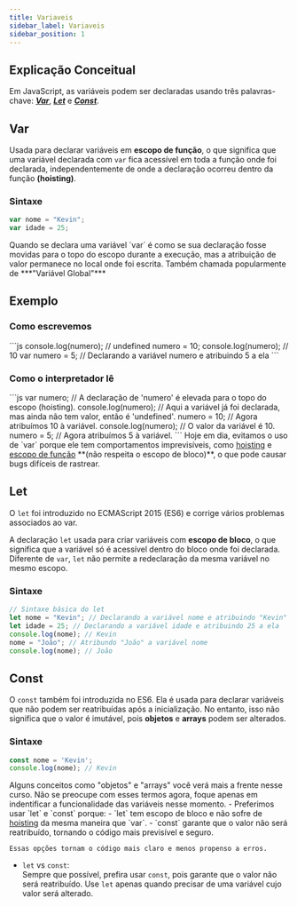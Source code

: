 ```yaml
---
title: Variaveis
sidebar_label: Variaveis
sidebar_position: 1
---
```



## Explicação Conceitual

Em JavaScript, as variáveis podem ser declaradas usando três palavras-chave: [***Var***](#var), [***Let***](#let) e [***Const***](#const).

## Var

Usada para declarar variáveis em **escopo de função**, o que significa que uma variável declarada com `var` fica acessível em toda a função onde foi declarada, independentemente de onde a declaração ocorreu dentro da função **(hoisting)**.

### Sintaxe

```js
var nome = "Kevin";
var idade = 25;
```

<Admonition type="note" title="Nota">
  Quando se declara uma variável `var` é como se sua declaração fosse movidas para o topo do escopo durante a execução, mas a atribuição de valor permanece no local onde foi escrita. Também chamada popularmente de ***"Variável Global"***

  <h2>Exemplo</h2>
  <h3>Como escrevemos</h3>
  ```js
  console.log(numero); // undefined
  numero = 10;
  console.log(numero); // 10
  var numero = 5; // Declarando a variável numero e atribuindo 5 a ela
  ```
  <h3>Como o interpretador lê</h3>
  ```js
  var numero;      // A declaração de 'numero' é elevada para o topo do escopo (hoisting).
  console.log(numero); // Aqui a variável já foi declarada, mas ainda não tem valor, então é 'undefined'.
  numero = 10;     // Agora atribuímos 10 à variável.
  console.log(numero); // O valor da variável é 10.
  numero = 5;      // Agora atribuímos 5 à variável.
  ```
</Admonition>

<Admonition type="warning" title="Aviso">
  Hoje em dia, evitamos o uso de `var` porque ele tem comportamentos imprevisíveis, como <u>hoisting</u> e <u>escopo de função</u> **(não respeita o escopo de bloco)**, o que pode causar bugs difíceis de rastrear.
</Admonition>

## Let

O `let` foi introduzido no ECMAScript 2015 (ES6) e corrige vários problemas associados ao var.

A declaração `let` usada para criar variáveis com **escopo de bloco**, o que significa que a variável só é acessível dentro do bloco onde foi declarada. Diferente de `var`, `let` não permite a redeclaração da mesma variável no mesmo escopo.

### Sintaxe

```js
// Sintaxe básica do let
let nome = "Kevin"; // Declarando a variável nome e atribuindo "Kevin" a ela
let idade = 25; // Declarando a variável idade e atribuindo 25 a ela
console.log(nome); // Kevin
nome = "João"; // Atribundo "João" a variável nome
console.log(nome); // João
```


## Const

O `const` também foi introduzida no ES6. Ela é usada para declarar variáveis que não podem ser reatribuídas após a inicialização. No entanto, isso não significa que o valor é imutável, pois **objetos** e **arrays** podem ser alterados.

### Sintaxe

```js
const nome = 'Kevin';
console.log(nome); // Kevin
```

<Admonition type="info" >
  Alguns conceitos como "objetos" e "arrays" você verá mais a frente nesse curso. Não se preocupe com esses termos agora, foque apenas em indentificar a funcionalidade das variáveis nesse momento.
</Admonition>

<Admonition type="tip" title="Dica">
  - Preferimos usar `let` e `const` porque:
    - `let` tem escopo de bloco e não sofre de <u>hoisting</u> da mesma maneira que `var`.
    - `const` garante que o valor não será reatribuído, tornando o código mais previsível e seguro.

    Essas opções tornam o código mais claro e menos propenso a erros.

  - `let` vs `const`:<br />
  Sempre que possível, prefira usar `const`, pois garante que o valor não será
  reatribuído. Use `let` apenas quando precisar de uma variável cujo valor será
  alterado.
</Admonition >
